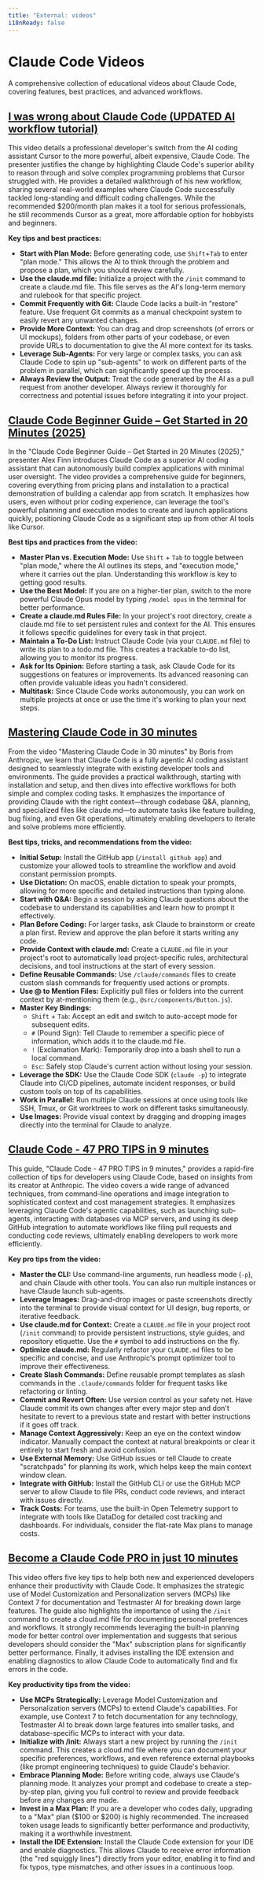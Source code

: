 ```yaml
---
title: "External: videos"
i18nReady: false
---
```


# Claude Code Videos

A comprehensive collection of educational videos about Claude Code, covering features, best practices, and advanced workflows.

## [I was wrong about Claude Code (UPDATED AI workflow tutorial)](https://www.youtube.com/watch?v=gNR3XI5Eb0k)

This video details a professional developer's switch from the AI coding assistant Cursor to the more powerful, albeit expensive, Claude Code. The presenter justifies the change by highlighting Claude Code's superior ability to reason through and solve complex programming problems that Cursor struggled with. He provides a detailed walkthrough of his new workflow, sharing several real-world examples where Claude Code successfully tackled long-standing and difficult coding challenges. While the recommended $200/month plan makes it a tool for serious professionals, he still recommends Cursor as a great, more affordable option for hobbyists and beginners.

**Key tips and best practices:**

- **Start with Plan Mode:** Before generating code, use `Shift`+`Tab` to enter "plan mode." This allows the AI to think through the problem and propose a plan, which you should review carefully.
- **Use the claude.md file:** Initialize a project with the `/init` command to create a claude.md file. This file serves as the AI's long-term memory and rulebook for that specific project.
- **Commit Frequently with Git:** Claude Code lacks a built-in "restore" feature. Use frequent Git commits as a manual checkpoint system to easily revert any unwanted changes.
- **Provide More Context:** You can drag and drop screenshots (of errors or UI mockups), folders from other parts of your codebase, or even provide URLs to documentation to give the AI more context for its tasks.
- **Leverage Sub-Agents:** For very large or complex tasks, you can ask Claude Code to spin up "sub-agents" to work on different parts of the problem in parallel, which can significantly speed up the process.
- **Always Review the Output:** Treat the code generated by the AI as a pull request from another developer. Always review it thoroughly for correctness and potential issues before integrating it into your project.

## [Claude Code Beginner Guide – Get Started in 20 Minutes (2025)](https://www.youtube.com/watch?v=iYiuzAsWnHU)

In the "Claude Code Beginner Guide – Get Started in 20 Minutes (2025)," presenter Alex Finn introduces Claude Code as a superior AI coding assistant that can autonomously build complex applications with minimal user oversight. The video provides a comprehensive guide for beginners, covering everything from pricing plans and installation to a practical demonstration of building a calendar app from scratch. It emphasizes how users, even without prior coding experience, can leverage the tool's powerful planning and execution modes to create and launch applications quickly, positioning Claude Code as a significant step up from other AI tools like Cursor.

**Best tips and practices from the video:**

- **Master Plan vs. Execution Mode:** Use `Shift` + `Tab` to toggle between "plan mode," where the AI outlines its steps, and "execution mode," where it carries out the plan. Understanding this workflow is key to getting good results.
- **Use the Best Model:** If you are on a higher-tier plan, switch to the more powerful Claude Opus model by typing `/model opus` in the terminal for better performance.
- **Create a claude.md Rules File:** In your project's root directory, create a claude.md file to set persistent rules and context for the AI. This ensures it follows specific guidelines for every task in that project.
- **Maintain a To-Do List:** Instruct Claude Code (via your `CLAUDE.md` file) to write its plan to a todo.md file. This creates a trackable to-do list, allowing you to monitor its progress.
- **Ask for Its Opinion:** Before starting a task, ask Claude Code for its suggestions on features or improvements. Its advanced reasoning can often provide valuable ideas you hadn't considered.
- **Multitask:** Since Claude Code works autonomously, you can work on multiple projects at once or use the time it's working to plan your next steps.

## [Mastering Claude Code in 30 minutes](https://www.youtube.com/watch?v=6eBSHbLKuN0&t=14s)

From the video "Mastering Claude Code in 30 minutes" by Boris from Anthropic, we learn that Claude Code is a fully agentic AI coding assistant designed to seamlessly integrate with existing developer tools and environments. The guide provides a practical walkthrough, starting with installation and setup, and then dives into effective workflows for both simple and complex coding tasks. It emphasizes the importance of providing Claude with the right context—through codebase Q&A, planning, and specialized files like claude.md—to automate tasks like feature building, bug fixing, and even Git operations, ultimately enabling developers to iterate and solve problems more efficiently.

**Best tips, tricks, and recommendations from the video:**

- **Initial Setup:** Install the GitHub app (`/install github app`) and customize your allowed tools to streamline the workflow and avoid constant permission prompts.
- **Use Dictation:** On macOS, enable dictation to speak your prompts, allowing for more specific and detailed instructions than typing alone.
- **Start with Q&A:** Begin a session by asking Claude questions about the codebase to understand its capabilities and learn how to prompt it effectively.
- **Plan Before Coding:** For larger tasks, ask Claude to brainstorm or create a plan first. Review and approve the plan before it starts writing any code.
- **Provide Context with claude.md:** Create a `CLAUDE.md` file in your project's root to automatically load project-specific rules, architectural decisions, and tool instructions at the start of every session.
- **Define Reusable Commands:** Use `/claude/commands` files to create custom slash commands for frequently used actions or prompts.
- **Use @ to Mention Files:** Explicitly pull files or folders into the current context by at-mentioning them (e.g., `@src/components/Button.js`).
- **Master Key Bindings:**
  - `Shift` + `Tab`: Accept an edit and switch to auto-accept mode for subsequent edits.
  - `#` (Pound Sign): Tell Claude to remember a specific piece of information, which adds it to the claude.md file.
  - `!` (Exclamation Mark): Temporarily drop into a bash shell to run a local command.
  - `Esc`: Safely stop Claude's current action without losing your session.
- **Leverage the SDK:** Use the Claude Code SDK (`claude -p`) to integrate Claude into CI/CD pipelines, automate incident responses, or build custom tools on top of its capabilities.
- **Work in Parallel:** Run multiple Claude sessions at once using tools like SSH, Tmux, or Git worktrees to work on different tasks simultaneously.
- **Use Images:** Provide visual context by dragging and dropping images directly into the terminal for Claude to analyze.

## [Claude Code - 47 PRO TIPS in 9 minutes](https://www.youtube.com/watch?v=TiNpzxoBPz0&t=1s)

This guide, "Claude Code - 47 PRO TIPS in 9 minutes," provides a rapid-fire collection of tips for developers using Claude Code, based on insights from its creator at Anthropic. The video covers a wide range of advanced techniques, from command-line operations and image integration to sophisticated context and cost management strategies. It emphasizes leveraging Claude Code's agentic capabilities, such as launching sub-agents, interacting with databases via MCP servers, and using its deep GitHub integration to automate workflows like filing pull requests and conducting code reviews, ultimately enabling developers to work more efficiently.

**Key pro tips from the video:**

- **Master the CLI:** Use command-line arguments, run headless mode (`-p`), and chain Claude with other tools. You can also run multiple instances or have Claude launch sub-agents.
- **Leverage Images:** Drag-and-drop images or paste screenshots directly into the terminal to provide visual context for UI design, bug reports, or iterative feedback.
- **Use claude.md for Context:** Create a `CLAUDE.md` file in your project root (`/init` command) to provide persistent instructions, style guides, and repository etiquette. Use the `#` symbol to add instructions on the fly.
- **Optimize claude.md:** Regularly refactor your `CLAUDE.md` files to be specific and concise, and use Anthropic's prompt optimizer tool to improve their effectiveness.
- **Create Slash Commands:** Define reusable prompt templates as slash commands in the `.claude/commands` folder for frequent tasks like refactoring or linting.
- **Commit and Revert Often:** Use version control as your safety net. Have Claude commit its own changes after every major step and don't hesitate to revert to a previous state and restart with better instructions if it goes off track.
- **Manage Context Aggressively:** Keep an eye on the context window indicator. Manually compact the context at natural breakpoints or clear it entirely to start fresh and avoid confusion.
- **Use External Memory:** Use GitHub issues or tell Claude to create "scratchpads" for planning its work, which helps keep the main context window clean.
- **Integrate with GitHub:** Install the GitHub CLI or use the GitHub MCP server to allow Claude to file PRs, conduct code reviews, and interact with issues directly.
- **Track Costs:** For teams, use the built-in Open Telemetry support to integrate with tools like DataDog for detailed cost tracking and dashboards. For individuals, consider the flat-rate Max plans to manage costs.

## [Become a Claude Code PRO in just 10 minutes](https://www.youtube.com/watch?v=Q3evngg1sQI)

This video offers five key tips to help both new and experienced developers enhance their productivity with Claude Code. It emphasizes the strategic use of Model Customization and Personalization servers (MCPs) like Context 7 for documentation and Testmaster AI for breaking down large features. The guide also highlights the importance of using the `/init` command to create a cloud.md file for documenting personal preferences and workflows. It strongly recommends leveraging the built-in planning mode for better control over implementation and suggests that serious developers should consider the "Max" subscription plans for significantly better performance. Finally, it advises installing the IDE extension and enabling diagnostics to allow Claude Code to automatically find and fix errors in the code.

**Key productivity tips from the video:**

- **Use MCPs Strategically:** Leverage Model Customization and Personalization servers (MCPs) to extend Claude's capabilities. For example, use Context 7 to fetch documentation for any technology, Testmaster AI to break down large features into smaller tasks, and database-specific MCPs to interact with your data.
- **Initialize with /init:** Always start a new project by running the `/init` command. This creates a cloud.md file where you can document your specific preferences, workflows, and even reference external playbooks (like prompt engineering techniques) to guide Claude's behavior.
- **Embrace Planning Mode:** Before writing code, always use Claude's planning mode. It analyzes your prompt and codebase to create a step-by-step plan, giving you full control to review and provide feedback before any changes are made.
- **Invest in a Max Plan:** If you are a developer who codes daily, upgrading to a "Max" plan ($100 or $200) is highly recommended. The increased token usage leads to significantly better performance and productivity, making it a worthwhile investment.
- **Install the IDE Extension:** Install the Claude Code extension for your IDE and enable diagnostics. This allows Claude to receive error information (the "red squiggly lines") directly from your editor, enabling it to find and fix typos, type mismatches, and other issues in a continuous loop.
